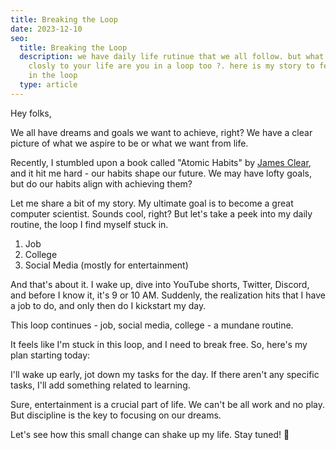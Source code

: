 ```yaml
---
title: Breaking the Loop
date: 2023-12-10
seo:
  title: Breaking the Loop
  description: we have daily life rutinue that we all follow. but what if you look
    closly to your life are you in a loop too ?. here is my story to feel like i'm
    in the loop
  type: article
---
```


Hey folks,

We all have dreams and goals we want to achieve, right? We have a clear picture of what we aspire to be or what we want from life.

Recently, I stumbled upon a book called "Atomic Habits" by [James Clear](https://jamesclear.com/atomic-habits-summary), and it hit me hard - our habits shape our future. We may have lofty goals, but do our habits align with achieving them?

Let me share a bit of my story. My ultimate goal is to become a great computer scientist. Sounds cool, right? But let's take a peek into my daily routine, the loop I find myself stuck in.

1. Job
2. College
3. Social Media (mostly for entertainment)

And that's about it. I wake up, dive into YouTube shorts, Twitter, Discord, and before I know it, it's 9 or 10 AM. Suddenly, the realization hits that I have a job to do, and only then do I kickstart my day.

This loop continues - job, social media, college - a mundane routine.

It feels like I'm stuck in this loop, and I need to break free. So, here's my plan starting today:

I'll wake up early, jot down my tasks for the day. If there aren't any specific tasks, I'll add something related to learning.

Sure, entertainment is a crucial part of life. We can't be all work and no play. But discipline is the key to focusing on our dreams.

Let's see how this small change can shake up my life. Stay tuned! 🚀
